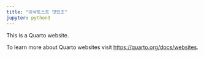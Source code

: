 ```yaml
---
title: "이삭토스트 맛있조"
jupyter: python3
---
```


This is a Quarto website.

To learn more about Quarto websites visit <https://quarto.org/docs/websites>.

